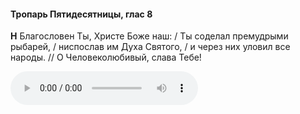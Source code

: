 #### Тропарь Пятидесятницы, глас 8

**Н** Благословен Ты, Христе Боже наш: / Ты соделал премудрыми рыбарей, / ниспослав им Духа Святого, / и через них уловил все народы. // О Человеколюбивый, слава Тебе!

<audio controls><source src="https://psmb-neos-resources.hb.bizmrg.com/target/psmb/697ded39bbb1c8b4bb3eef5a6662d4c10607d083/Пятидесятница.mp3
"type="audio/mpeg" /></audio>
